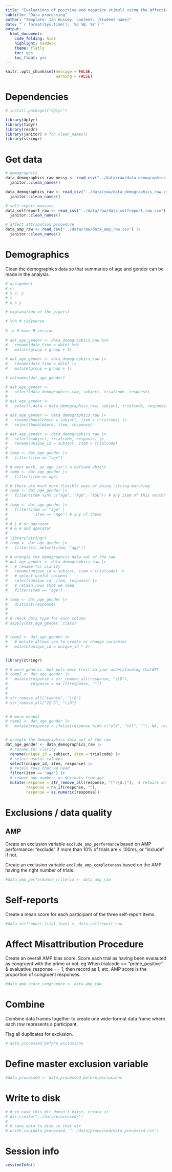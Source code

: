 ```yaml
---
title: "Evaluations of positive and negative stimuli using the Affective Misattribution Procedure (AMP) and self-reports"
subtitle: "Data processing"
author: "Template: Ian Hussey; content: [Student name]"
date: "`r format(Sys.time(), '%d %B, %Y')`"
output:
  html_document:
    code_folding: hide
    highlight: haddock
    theme: flatly
    toc: yes
    toc_float: yes
---
```


```r

knitr::opts_chunk$set(message = FALSE,
                      warning = FALSE)

```

# Dependencies

```r

# install.packages("dplyr")

library(dplyr)
library(tidyr)
library(readr)
library(janitor) # for clean_names()
library(stringr)

```

# Get data

```r

# demographics
data_demographics_raw_messy <- read_csv("../data/raw/data_demographics_raw_messy.csv", skip = 2) |>
  janitor::clean_names()

data_demographics_raw <- read_csv("../data/raw/data_demographics_raw.csv") |>
  janitor::clean_names()

# self report measure
data_selfreport_raw <- read_csv("../data/raw/data_selfreport_raw.csv") |>
  janitor::clean_names()

# affect attribution procedure
data_amp_raw <- read_csv("../data/raw/data_amp_raw.csv") |>
  janitor::clean_names()

```

# Demographics

Clean the demographics data so that summaries of age and gender can be made in the analysis.

```r

# assignment
# <- 
# x <- y
# = 
# x = y

# explanation of the pipe(s)

# %>% # tidyverse
  
# |> # base R version
  
# dat_age_gender <- data_demographics_raw %>%
#   rename(date_time = date) %>%
#   mutate(group = group + 1)  

# dat_age_gender <- data_demographics_raw |>
#   rename(date_time = date) |>
#   mutate(group = group + 1) 

# colnames(dat_age_gender)

# dat_age_gender <- 
#   select(data_demographics_raw, subject, trialcode, response)
# 
# dat_age_gender <- 
#   select(.data = data_demographics_raw, subject, trialcode, response)

# dat_age_gender <- data_demographics_raw |>
#   rename(boobleborb = subject, item = trialcode) |>
#   select(boobleborb, item, response)

# dat_age_gender <- data_demographics_raw |>
#   select(subject, trialcode, response) |>
#   rename(unique_id = subject, item = trialcode)
# 
# temp <- dat_age_gender |>
#   filter(item == "age")

# # wont work, as age isn't a defined object
# temp <- dat_age_gender |>
#   filter(item == age)

# # there are much more flexible ways of doing 'string matching'
# temp <- dat_age_gender |>
#   filter(item %in% c("age", "Age", "AGE")) # any item of this vector
# 
# temp <- dat_age_gender |>
#   filter(item == "age" | 
#            item == "Age") # any of these
# 
# # | # or operator
# # & # and operator
# 
# library(stringr)
# temp <- dat_age_gender |>
#   filter(str_detect(item, "age"))

# # wrangle the demographics data out of the raw
# dat_age_gender <- data_demographics_raw |>
#   # rename for clarity
#   rename(unique_id = subject, item = trialcode) |>
#   # select useful columns
#   select(unique_id, item, response) |>
#   # retain rows that we need
#   filter(item == "age")

# temp <- dat_age_gender |>
#   distinct(response)
# 
# 
# # check data type for each column
# sapply(dat_age_gender, class)


# temp2 <- dat_age_gender |>
#   # mutate allows you to create or change variables
#   mutate(unique_id = unique_id * 2)


library(stringr)

# # more generic, but puts more trust in your understanding chatGPT
# temp2 <- dat_age_gender |>
#   mutate(response = str_remove_all(response, "\\D"),
#          response = na_if(response, ""))
# 
# 
# str_remove_all("twenty", "\\D")
# str_remove_all("22.5", "\\D")


# # more manual
# temp2 <- dat_age_gender |>
#   mutate(response = ifelse(response %in% c("old", "lol", ""), NA, response))


# wrangle the demographics data out of the raw
dat_age_gender <- data_demographics_raw |>
  # rename for clarity
  rename(unique_id = subject, item = trialcode) |>
  # select useful columns
  select(unique_id, item, response) |>
  # retain rows that we need
  filter(item == "age") |>
  # remove non-numbers or decimals from age
  mutate(response = str_remove_all(response, "[^\\d.]"),  # retains only digits and decimal points
         response = na_if(response, ""),
         response = as.numeric(response))

```

# Exclusions / data quality

## AMP

Create an exclusion variable `exclude_amp_performance` based on AMP performance: "exclude" if more than 10% of trials are < 100ms, or "include" if not.

Create an exclusion variable `exclude_amp_completeness` based on the AMP having the right number of trials.

```r

#data_amp_performance_criteria <- data_amp_raw 

```

# Self-reports

Create a mean score for each participant of the three self-report items.

```r

#data_selfreport_trial_level <- data_selfreport_raw 

```

# Affect Misattribution Procedure

Create an overall AMP bias score. Score each trial as having been evalauted as congruent with the prime or not. eg When trialcode == "prime_positive" & evaluative_response == 1, then record as 1, etc. AMP score is the proportion of congruent responses.

```r

#data_amp_score_congruence <- data_amp_raw 

```

# Combine 

Combine data frames together to create one wide-format data frame where each row represents a participant.

Flag all duplicates for exclusion.

```r

# data_processed_before_exclusions 

```

# Define master exclusion variable

```r

#data_processed <- data_processed_before_exclusions

```

# Write to disk

```r

# # in case this dir doesn't exist, create it
# dir.create("../data/processed/")
# 
# # save data to disk in that dir
# write_csv(data_processed, "../data/processed/data_processed.csv")

```

# Session info

```r

sessionInfo()

```


